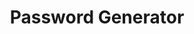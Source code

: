 ---
title: "Password Generator"
publishedAt: "11-11-2022"
active: false
description: "A Github Page Website for password generating, this is made for fun."
image: "/img/content/work/web-development/password-generator.png"
links:
  github: "https://github.com/Anthony01M/password-gen"
  website: "anthony01m.github.io/password-gen/"
tags: "web development, password generator, github pages, password, secure, security, html, css, javascript"
---
